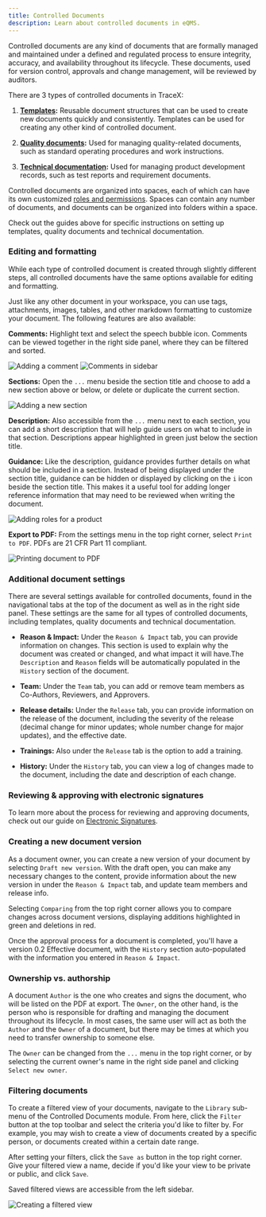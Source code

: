```yaml
---
title: Controlled Documents
description: Learn about controlled documents in eQMS.
---
```



Controlled documents are any kind of documents that are formally managed and maintained under a defined and regulated process to ensure integrity, accuracy, and availability throughout its lifecycle. These documents, used for version control, approvals and change management, will be reviewed by auditors.

There are 3 types of controlled documents in TraceX:

1. **[Templates](../templates):** Reusable document structures that can be used to create new documents quickly and consistently. Templates can be used for creating any other kind of controlled document.

2. **[Quality documents](../quality-documents):** Used for managing quality-related documents, such as standard operating procedures and work instructions.

3. **[Technical documentation](../technical-documentation):** Used for managing product development records, such as test reports and requirement documents.

Controlled documents are organized into spaces, each of which can have its own customized [roles and permissions](../roles). Spaces can contain any number of documents, and documents can be organized into folders within a space.

Check out the guides above for specific instructions on setting up templates, quality documents and technical documentation.

### Editing and formatting

While each type of controlled document is created through slightly different steps, all controlled documents have the same options available for editing and formatting.

Just like any other document in your workspace, you can use tags, attachments, images, tables, and other markdown formatting to customize your document. The following features are also available:

**Comments:** Highlight text and select the speech bubble icon. Comments can be viewed together in the right side panel, where they can be filtered and sorted.

<Image 
src={documentComment} 
alt='Adding a comment' 
inferSize
quality='max'
/>
<Image 
src={commentSidebar} 
alt='Comments in sidebar' 
inferSize
quality='max'
/>

**Sections:** Open the `...` menu beside the section title and choose to add a new section above or below, or delete or duplicate the current section.

<Image 
src={addSection} 
alt='Adding a new section' 
inferSize
quality='max'
/>

**Description:** Also accessible from the `...` menu next to each section, you can add a short description that will help guide users on what to include in that section. Descriptions appear highlighted in green just below the section title.

**Guidance:** Like the description, guidance provides further details on what should be included in a section. Instead of being displayed under the section title, guidance can be hidden or displayed by clicking on the `i` icon beside the section title. This makes it a useful tool for adding longer reference information that may need to be reviewed when writing the document.

<Image 
src={documentGuidance} 
alt='Adding roles for a product' 
inferSize
quality='max'
/>

**Export to PDF:** From the settings menu in the top right corner, select `Print to PDF`. PDFs are 21 CFR Part 11 compliant.

<Image 
src={printPDF} 
alt='Printing document to PDF' 
inferSize
quality='max'
/>

### Additional document settings

There are several settings available for controlled documents, found in the navigational tabs at the top of the document as well as in the right side panel. These settings are the same for all types of controlled documents, including templates, quality documents and technical documentation.

* **Reason & Impact:** Under the `Reason & Impact` tab, you can provide information on changes. This section is used to explain why the document was created or changed, and what impact it will have.The `Description` and `Reason` fields will be automatically populated in the `History` section of the document.

* **Team:** Under the `Team` tab, you can add or remove team members as Co-Authors, Reviewers, and Approvers.

* **Release details:** Under the `Release` tab, you can provide information on the release of the document, including the severity of the release (decimal change for minor updates; whole number change for major updates), and the effective date.

* **Trainings:** Also under the `Release` tab is the option to add a training.

* **History:** Under the `History` tab, you can view a log of changes made to the document, including the date and description of each change.

### Reviewing & approving with electronic signatures

To learn more about the process for reviewing and approving documents, check out our guide on [Electronic Signatures](../electronic-signatures).

### Creating a new document version

As a document owner, you can create a new version of your document by selecting `Draft new version`. With the draft open, you can make any necessary changes to the content, provide information about the new version in under the `Reason & Impact` tab, and update team members and release info.

Selecting `Comparing` from the top right corner allows you to compare changes across document versions, displaying additions highlighted in green and deletions in red.

Once the approval process for a document is completed, you'll have a version 0.2 Effective document, with the `History` section auto-populated with the information you entered in `Reason & Impact`.

### Ownership vs. authorship

A document `Author` is the one who creates and signs the document, who will be listed on the PDF at export. The `Owner`, on the other hand, is the person who is responsible for drafting and managing the document throughout its lifecycle. In most cases, the same user will act as both the `Author` and the `Owner` of a document, but there may be times at which you need to transfer ownership to someone else.

The `Owner` can be changed from the `...` menu in the top right corner, or by selecting the current owner's name in the right side panel and clicking `Select new owner`.

### Filtering documents

To create a filtered view of your documents, navigate to the `Library` sub-menu of the Controlled Documents module. From here, click the `Filter` button at the top toolbar and select the criteria you'd like to filter by. For example, you may wish to create a view of documents created by a specific person, or documents created within a certain date range.

After setting your filters, click the `Save as` button in the top right corner. Give your filtered view a name, decide if you'd like your view to be private or public, and click `Save`.

Saved filtered views are accessible from the left sidebar.

<Image 
src={filteredView} 
alt='Creating a filtered view' 
inferSize
quality='max'
/>